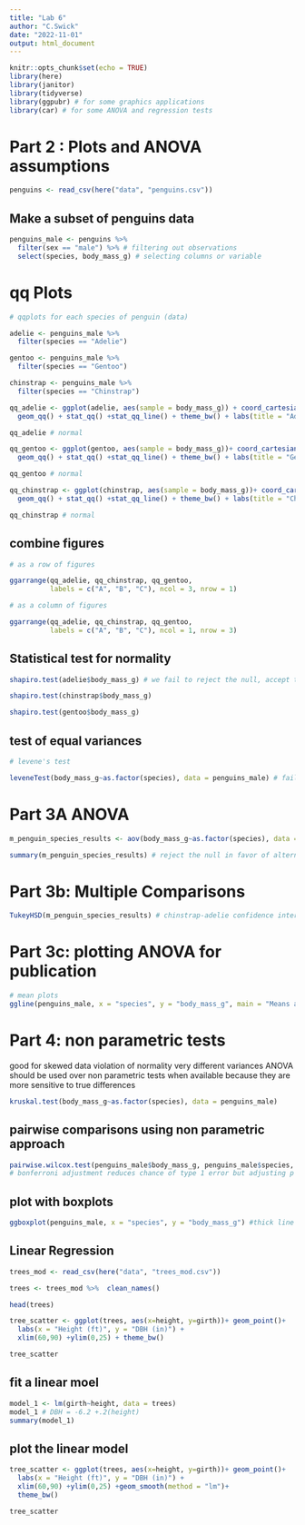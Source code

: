 ```yaml
---
title: "Lab 6"
author: "C.Swick"
date: "2022-11-01"
output: html_document
---
```


```r
knitr::opts_chunk$set(echo = TRUE)
library(here)
library(janitor)
library(tidyverse)
library(ggpubr) # for some graphics applications
library(car) # for some ANOVA and regression tests 
```


# Part 2 : Plots and ANOVA assumptions 
```r
penguins <- read_csv(here("data", "penguins.csv"))
```


## Make a subset of penguins data
```r
penguins_male <- penguins %>% 
  filter(sex == "male") %>% # filtering out observations
  select(species, body_mass_g) # selecting columns or variable 
```


# qq Plots 

```r
# qqplots for each species of penguin (data)

adelie <- penguins_male %>% 
  filter(species == "Adelie")

gentoo <- penguins_male %>% 
  filter(species == "Gentoo")

chinstrap <- penguins_male %>% 
  filter(species == "Chinstrap")


```


```r
qq_adelie <- ggplot(adelie, aes(sample = body_mass_g)) + coord_cartesian(ylim = c(3000, 6500)) + 
  geom_qq() + stat_qq() +stat_qq_line() + theme_bw() + labs(title = "Adelie") 

qq_adelie # normal

qq_gentoo <- ggplot(gentoo, aes(sample = body_mass_g))+ coord_cartesian(ylim = c(3000, 6500)) + 
  geom_qq() + stat_qq() +stat_qq_line() + theme_bw() + labs(title = "Gentoo") 

qq_gentoo # normal

qq_chinstrap <- ggplot(chinstrap, aes(sample = body_mass_g))+ coord_cartesian(ylim = c(3000, 6500)) + 
  geom_qq() + stat_qq() +stat_qq_line() + theme_bw() + labs(title = "Chinstrap") 

qq_chinstrap # normal
```


## combine figures 

```r
# as a row of figures 

ggarrange(qq_adelie, qq_chinstrap, qq_gentoo, 
          labels = c("A", "B", "C"), ncol = 3, nrow = 1)
```


```r
# as a column of figures 

ggarrange(qq_adelie, qq_chinstrap, qq_gentoo, 
          labels = c("A", "B", "C"), ncol = 1, nrow = 3)
```


## Statistical test for normality 

```r
shapiro.test(adelie$body_mass_g) # we fail to reject the null, accept that its normally distributed 

shapiro.test(chinstrap$body_mass_g)

shapiro.test(gentoo$body_mass_g)
```


## test of equal variances 

```r
# levene's test 

leveneTest(body_mass_g~as.factor(species), data = penguins_male) # fail to reject null, null is that variances are equall 
```


# Part 3A ANOVA 

```r
m_penguin_species_results <- aov(body_mass_g~as.factor(species), data = penguins_male)

summary(m_penguin_species_results) # reject the null in favor of alternative, alternative is that at least one mean in species of penguins body mass that is different from the rest 
```



# Part 3b: Multiple Comparisons 

```r
TukeyHSD(m_penguin_species_results) # chinstrap-adelie confidence interval passes through 0 so difference is not significant, p value about .05 also shows no significant difference. fail to reject the null that they are different 
```


# Part 3c: plotting ANOVA for publication 

```r
# mean plots
ggline(penguins_male, x = "species", y = "body_mass_g", main = "Means and 95% CI for three species of penguins", add=c("mean_ci"), color = "dark grey", ylab = "Body Mass (g)", xlab = "Species", point.color = "red")
```





# Part 4: non parametric tests 
good for skewed data 
violation of normality 
very different variances 
ANOVA should be used over non parametric tests when available because they are more sensitive to true differences 
```r
kruskal.test(body_mass_g~as.factor(species), data = penguins_male)
```

## pairwise comparisons using non parametric approach 
```r
pairwise.wilcox.test(penguins_male$body_mass_g, penguins_male$species, p.adjust.method = "bonferroni") # p values show differences between adelie and gentoo and chinstrap and gentoo, but no difference between adelie and chinstrap 
# bonferroni adjustment reduces chance of type 1 error but adjusting p value by number of groups being compared 
```

## plot with boxplots 
```r
ggboxplot(penguins_male, x = "species", y = "body_mass_g") #thick line shows median of data 
```


## Linear Regression 
```r
trees_mod <- read_csv(here("data", "trees_mod.csv"))

trees <- trees_mod %>%  clean_names()

head(trees)
```



```r
tree_scatter <- ggplot(trees, aes(x=height, y=girth))+ geom_point()+ 
  labs(x = "Height (ft)", y = "DBH (in)") +
  xlim(60,90) +ylim(0,25) + theme_bw()

tree_scatter
```


## fit a linear moel 

```r
model_1 <- lm(girth~height, data = trees)
model_1 # DBH = -6.2 +.2(height)
summary(model_1)
```

## plot the linear model
```r
tree_scatter <- ggplot(trees, aes(x=height, y=girth))+ geom_point()+ 
  labs(x = "Height (ft)", y = "DBH (in)") +
  xlim(60,90) +ylim(0,25) +geom_smooth(method = "lm")+
  theme_bw()

tree_scatter
```






